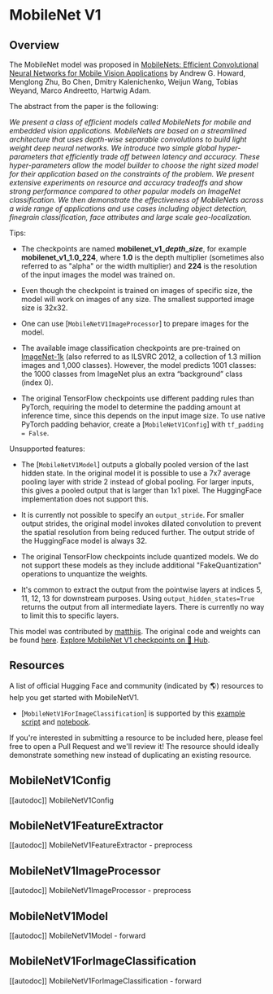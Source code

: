 <!--Copyright 2022 The HuggingFace Team. All rights reserved.

Licensed under the Apache License, Version 2.0 (the "License"); you may not use this file except in compliance with
the License. You may obtain a copy of the License at

http://www.apache.org/licenses/LICENSE-2.0

Unless required by applicable law or agreed to in writing, software distributed under the License is distributed on
an "AS IS" BASIS, WITHOUT WARRANTIES OR CONDITIONS OF ANY KIND, either express or implied. See the License for the
specific language governing permissions and limitations under the License.
-->

# MobileNet V1

## Overview

The MobileNet model was proposed in [MobileNets: Efficient Convolutional Neural Networks for Mobile Vision Applications](https://arxiv.org/abs/1704.04861) by Andrew G. Howard, Menglong Zhu, Bo Chen, Dmitry Kalenichenko, Weijun Wang, Tobias Weyand, Marco Andreetto, Hartwig Adam.

The abstract from the paper is the following:

*We present a class of efficient models called MobileNets for mobile and embedded vision applications. MobileNets are based on a streamlined architecture that uses depth-wise separable convolutions to build light weight deep neural networks. We introduce two simple global hyper-parameters that efficiently trade off between latency and accuracy. These hyper-parameters allow the model builder to choose the right sized model for their application based on the constraints of the problem. We present extensive experiments on resource and accuracy tradeoffs and show strong performance compared to other popular models on ImageNet classification. We then demonstrate the effectiveness of MobileNets across a wide range of applications and use cases including object detection, finegrain classification, face attributes and large scale geo-localization.*

Tips:

- The checkpoints are named **mobilenet\_v1\_*depth*\_*size***, for example **mobilenet\_v1\_1.0\_224**, where **1.0** is the depth multiplier (sometimes also referred to as "alpha" or the width multiplier) and **224** is the resolution of the input images the model was trained on.

- Even though the checkpoint is trained on images of specific size, the model will work on images of any size. The smallest supported image size is 32x32.

- One can use [`MobileNetV1ImageProcessor`] to prepare images for the model.

- The available image classification checkpoints are pre-trained on [ImageNet-1k](https://huggingface.co/datasets/imagenet-1k) (also referred to as ILSVRC 2012, a collection of 1.3 million images and 1,000 classes). However, the model predicts 1001 classes: the 1000 classes from ImageNet plus an extra “background” class (index 0).

- The original TensorFlow checkpoints use different padding rules than PyTorch, requiring the model to determine the padding amount at inference time, since this depends on the input image size. To use native PyTorch padding behavior, create a [`MobileNetV1Config`] with `tf_padding = False`.

Unsupported features:

- The [`MobileNetV1Model`] outputs a globally pooled version of the last hidden state. In the original model it is possible to use a 7x7 average pooling layer with stride 2 instead of global pooling. For larger inputs, this gives a pooled output that is larger than 1x1 pixel. The HuggingFace implementation does not support this.

- It is currently not possible to specify an `output_stride`. For smaller output strides, the original model invokes dilated convolution to prevent the spatial resolution from being reduced further. The output stride of the HuggingFace model is always 32.

- The original TensorFlow checkpoints include quantized models. We do not support these models as they include additional "FakeQuantization" operations to unquantize the weights.

- It's common to extract the output from the pointwise layers at indices 5, 11, 12, 13 for downstream purposes. Using `output_hidden_states=True` returns the output from all intermediate layers. There is currently no way to limit this to specific layers.

This model was contributed by [matthijs](https://huggingface.co/Matthijs). The original code and weights can be found [here](https://github.com/tensorflow/models/blob/master/research/slim/nets/mobilenet_v1.md).
[Explore MobileNet V1 checkpoints on 🤗 Hub](https://huggingface.co/models?sort=downloads&search=MobileNet-V1).

## Resources

A list of official Hugging Face and community (indicated by 🌎) resources to help you get started with MobileNetV1.

<PipelineTag pipeline="image-classification"/>

- [`MobileNetV1ForImageClassification`] is supported by this [example script](https://github.com/huggingface/transformers/tree/main/examples/pytorch/image-classification) and [notebook](https://colab.research.google.com/github/huggingface/notebooks/blob/main/examples/image_classification.ipynb).

If you're interested in submitting a resource to be included here, please feel free to open a Pull Request and we'll review it! The resource should ideally demonstrate something new instead of duplicating an existing resource.

## MobileNetV1Config

[[autodoc]] MobileNetV1Config

## MobileNetV1FeatureExtractor

[[autodoc]] MobileNetV1FeatureExtractor
    - preprocess

## MobileNetV1ImageProcessor

[[autodoc]] MobileNetV1ImageProcessor
    - preprocess

## MobileNetV1Model

[[autodoc]] MobileNetV1Model
    - forward

## MobileNetV1ForImageClassification

[[autodoc]] MobileNetV1ForImageClassification
    - forward
